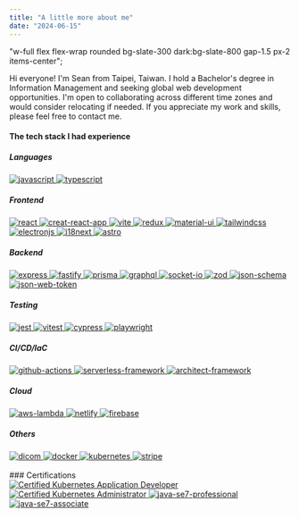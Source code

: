 ```yaml
---
title: "A little more about me"
date: "2024-06-15"
---
```


  "w-full flex flex-wrap rounded bg-slate-300 dark:bg-slate-800 gap-1.5 px-2 items-center";

Hi everyone! I'm Sean from Taipei, Taiwan. I hold a Bachelor's degree in Information Management and seeking global web development opportunities. I'm open to collaborating across different time zones and would consider relocating if needed. If you appreciate my work and skills, please feel free to contact me.

#### The tech stack I had experience

##### Languages

<div class={techDivClass}>
  <a
    href="https://developer.mozilla.org/en-US/docs/Web/JavaScript"
    target="_blank"
    rel="noreferrer"
  >
    <img
      src="./assets/tech-icons/javascript.png"
      alt="javascript"
      class={imgClass}
    />
  </a>
  <a href="https://www.typescriptlang.org" target="_blank" rel="noreferrer">
    <img
      src="./assets/tech-icons/typescript.png"
      alt="typescript"
      class={imgClass}
    />
  </a>
</div>

##### Frontend

<div class={techDivClass}>
  <a href="https://react.dev" target="_blank" rel="noreferrer">
    <img src="./assets/tech-icons/react.png" alt="react" class={imgClass} />
  </a>
  <a href="https://create-react-app.dev" target="_blank" rel="noreferrer">
    <img
      src="./assets/tech-icons/CRA.svg"
      alt="creat-react-app"
      class={imgClass}
    />
  </a>
  <a href="https://vitejs.dev" target="_blank" rel="noreferrer">
    <img src="./assets/tech-icons/vite.png" alt="vite" class={imgClass} />
  </a>
  <a href="https://redux.js.org" target="_blank" rel="noreferrer">
    <img src="./assets/tech-icons/redux.png" alt="redux" class={imgClass} />
  </a>
  <a href="https://mui.com" target="_blank" rel="noreferrer">
    <img src="./assets/tech-icons/MUI.png" alt="material-ui" class={imgClass} />
  </a>
  <a href="https://tailwindcss.com" target="_blank" rel="noreferrer">
    <img
      src="./assets/tech-icons/tailwindcss.png"
      alt="tailwindcss"
      class={imgClass}
    />
  </a>
  <a href="https://www.electronjs.org" target="_blank" rel="noreferrer">
    <img
      src="./assets/tech-icons/electronjs.svg"
      alt="electronjs"
      class={imgClass}
    />
  </a>
  <a href="https://www.i18next.com" target="_blank" rel="noreferrer">
    <img src="./assets/tech-icons/i18n.avif" alt="i18next" class={imgClass} />
  </a>
  <a href="https://astro.build" target="_blank" rel="noreferrer">
    <img src="./assets/tech-icons/astro.png" alt="astro" class={imgClass} />
  </a>
</div>

##### Backend

<div class={techDivClass}>
  <a href="https://expressjs.com" target="_blank" rel="noreferrer">
    <img src="./assets/tech-icons/express.png" alt="express" class={imgClass} />
  </a>
  <a href="https://fastify.dev" target="_blank" rel="noreferrer">
    <img src="./assets/tech-icons/fastify.png" alt="fastify" class={imgClass} />
  </a>
  <a href="https://www.prisma.io" target="_blank" rel="noreferrer">
    <img src="./assets/tech-icons/prisma.svg" alt="prisma" class={imgClass} />
  </a>
  <a href="https://graphql.org" target="_blank" rel="noreferrer">
    <img src="./assets/tech-icons/graphql.png" alt="graphql" class={imgClass} />
  </a>
  <a href="https://socket.io" target="_blank" rel="noreferrer">
    <img
      src="./assets/tech-icons/socket-io.svg"
      alt="socket-io"
      class={imgClass}
    />
  </a>
  <a href="https://zod.dev" target="_blank" rel="noreferrer">
    <img src="./assets/tech-icons/zod.svg" alt="zod" class={imgClass} />
  </a>
  <a href="https://json-schema.org" target="_blank" rel="noreferrer">
    <img
      src="./assets/tech-icons/json-schema.svg"
      alt="json-schema"
      class={imgClass}
    />
  </a>
  <a href="https://jwt.io" target="_blank" rel="noreferrer">
    <img
      src="./assets/tech-icons/jwt.svg"
      alt="json-web-token"
      class={imgClass}
    />
  </a>
</div>

##### Testing

<div class={techDivClass}>
  <a href="https://jestjs.io" target="_blank" rel="noreferrer">
    <img src="./assets/tech-icons/jest.png" alt="jest" class={imgClass} />
  </a>
  <a href="https://vitest.dev" target="_blank" rel="noreferrer">
    <img src="./assets/tech-icons/vitest.svg" alt="vitest" class={imgClass} />
  </a>
  <a href="https://www.cypress.io/" target="_blank" rel="noreferrer">
    <img src="./assets/tech-icons/cypress.svg" alt="cypress" class={imgClass} />
  </a>
  <a href="https://playwright.dev" target="_blank" rel="noreferrer">
    <img
      src="./assets/tech-icons/playwright.png"
      alt="playwright"
      class={imgClass}
    />
  </a>
</div>

##### CI/CD/IaC

<div class={techDivClass}>
  <a
    href="https://github.com/features/actions"
    target="_blank"
    rel="noreferrer"
  >
    <img
      src="./assets/tech-icons/github-actions.svg"
      alt="github-actions"
      class={imgClass}
    />
  </a>
  <a href="https://www.serverless.com" target="_blank" rel="noreferrer">
    <img
      src="./assets/tech-icons/serverless.svg"
      alt="serverless-framework"
      class={imgClass}
    />
  </a>
  <a href="https://arc.codes" target="_blank" rel="noreferrer">
    <img
      src="./assets/tech-icons/architect.svg"
      alt="architect-framework"
      class={imgClass}
    />
  </a>
</div>

##### Cloud

<div class={techDivClass}>
  <a href="https://aws.amazon.com/lambda" target="_blank" rel="noreferrer">
    <img
      src="./assets/tech-icons/awslambda.svg"
      alt="aws-lambda"
      class={imgClass}
    />
  </a>
  <a href="https://www.netlify.com" target="_blank" rel="noreferrer">
    <img src="./assets/tech-icons/netlify.png" alt="netlify" class={imgClass} />
  </a>
  <a href="https://firebase.google.com" target="_blank" rel="noreferrer">
    <img
      src="./assets/tech-icons/firebase.png"
      alt="firebase"
      class={imgClass}
    />
  </a>
</div>

##### Others

<div class={techDivClass}>
  <a href="https://www.dicomstandard.org" target="_blank" rel="noreferrer">
    <img src="./assets/tech-icons/dicom.jpg" alt="dicom" class={imgClass} />
  </a>
  <a href="https://www.docker.com" target="_blank" rel="noreferrer">
    <img src="./assets/tech-icons/docker.png" alt="docker" class={imgClass} />
  </a>
  <a href="https://kubernetes.io" target="_blank" rel="noreferrer">
    <img src="./assets/tech-icons/k8s.png" alt="kubernetes" class={imgClass} />
  </a>
  <a href="https://stripe.com" target="_blank" rel="noreferrer">
    <img src="./assets/tech-icons/stripe.svg" alt="stripe" class={imgClass} />
  </a>
</div>

<br />
### Certifications

<div class={techDivClass}>
  <a
    href="https://www.credly.com/badges/2f54c984-d8eb-4da2-95bc-d46cedefbc2d/public_url"
    target="_blank"
    rel="noreferrer"
  >
    <img
      src="./assets/certs/CKAD.png"
      alt="Certified Kubernetes Application Developer"
      class={imgClass}
    />
  </a>
  <a
    href="https://www.credly.com/badges/05048604-8d5a-49ab-bb53-099ee6196012/public_url"
    target="_blank"
    rel="noreferrer"
  >
    <img
      src="./assets/certs/CKA.png"
      alt="Certified Kubernetes Administrator"
      class={imgClass}
    />
  </a>
  <a
    href="https://www.credly.com/badges/3c529a0d-a8ca-4b27-844b-89638aff3971/public_url"
    target="_blank"
    rel="noreferrer"
  >
    <img
      src="./assets/certs/java-se7-professional.png"
      alt="java-se7-professional"
      class={imgClass}
    />
  </a>
  <a
    href="https://www.credly.com/badges/c1fd9f5f-1ca0-4f4b-8d1d-7471bd206786/public_url"
    target="_blank"
    rel="noreferrer"
  >
    <img
      src="./assets/certs/java-se7-associate.png"
      alt="java-se7-associate"
      class={imgClass}
    />
  </a>
</div>
